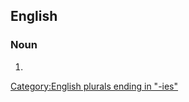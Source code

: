 ==English==

===Noun===
{{head|en|noun form}}

# {{plural of|impropriety|lang=en}}

[[Category:English plurals ending in "-ies"]]